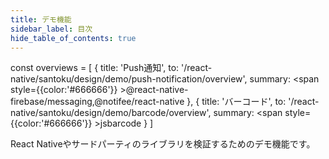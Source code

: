 ```yaml
---
title: デモ機能
sidebar_label: 目次
hide_table_of_contents: true
---
```


<!-- textlint-disable ja-technical-writing/sentence-length,ja-technical-writing/max-comma,ja-spacing/ja-no-space-around-parentheses,jtf-style/3.3.かっこ類と隣接する文字の間のスペースの有無,ja-technical-writing/ja-no-mixed-period,ja-technical-writing/no-unmatched-pair -->

const overviews = [
  {
    title: 'Push通知',
    to: '/react-native/santoku/design/demo/push-notification/overview',
    summary: <span style={{color:'#666666'}} >@react-native-firebase/messaging,@notifee/react-native</span>
  },
  {
    title: 'バーコード',
    to: '/react-native/santoku/design/demo/barcode/overview',
    summary: <span style={{color:'#666666'}} >jsbarcode</span>
  }
]

React Nativeやサードパーティのライブラリを検証するためのデモ機能です。

<PageList overviews={overviews} colSize={12} />

<!-- textlint-enable ja-technical-writing/sentence-length,ja-technical-writing/max-comma,ja-spacing/ja-no-space-around-parentheses,jtf-style/3.3.かっこ類と隣接する文字の間のスペースの有無,ja-technical-writing/ja-no-mixed-period,ja-technical-writing/no-unmatched-pair -->
